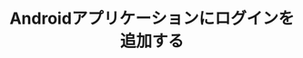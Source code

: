 ---
mode: wide
og:description: This guide demonstrates how to integrate Auth0 with a Android application
  using the Auth0 Android SDK.
og:image: https://cdn2.auth0.com/docs/1.14553.0/img/share-image.png
og:title: Androidアプリケーションにログインを追加する
og:url: https://auth0.com/docs/
sidebarTitle: Androidアプリケーションにログインを追加する
title: Androidアプリケーションにログインを追加する
twitter:description: This guide demonstrates how to integrate Auth0 with a Android
  application using the Auth0 Android SDK.
twitter:title: Androidアプリケーションにログインを追加する
---